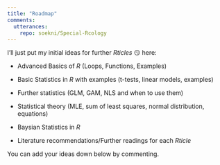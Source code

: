 ```yaml
---
title: "Roadmap"
comments: 
  utterances: 
    repo: soekni/Special-Rcology
---
```


I'll just put my initial ideas for further *Rticles* 😏 here:

-   Advanced Basics of $R$ (Loops, Functions, Examples)

-   Basic Statistics in $R$ with examples (t-tests, linear models, examples)

-   Further statistics (GLM, GAM, NLS and when to use them)

-   Statistical theory (MLE, sum of least squares, normal distribution, equations)

-   Baysian Statistics in $R$

-   Literature recommendations/Further readings for each *Rticle*

You can add your ideas down below by commenting.
